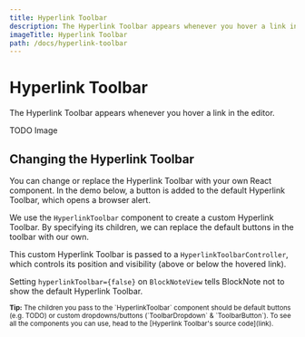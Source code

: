 ```yaml
---
title: Hyperlink Toolbar
description: The Hyperlink Toolbar appears whenever you hover a link in the editor.
imageTitle: Hyperlink Toolbar
path: /docs/hyperlink-toolbar
---
```



# Hyperlink Toolbar

The Hyperlink Toolbar appears whenever you hover a link in the editor.

TODO Image

[//]: # '<img style={{maxWidth: "600px"}} src="/img/screenshots/hyperlink_toolbar.png" alt="image" />'

## Changing the Hyperlink Toolbar

You can change or replace the Hyperlink Toolbar with your own React component. In the demo below, a button is added to the default Hyperlink Toolbar, which opens a browser alert.

[//]: # (<Example name="ui-components/hyperlink-toolbar-buttons" />)

We use the `HyperlinkToolbar` component to create a custom Hyperlink Toolbar. By specifying its children, we can replace the default buttons in the toolbar with our own.

This custom Hyperlink Toolbar is passed to a `HyperlinkToolbarController`, which controls its position and visibility (above or below the hovered link).

Setting `hyperlinkToolbar={false}` on `BlockNoteView` tells BlockNote not to show the default Hyperlink Toolbar.

<div className="nx-mt-6 nx-leading-7 first:nx-mt-0">
  <small>
    <strong>Tip:</strong> The children you pass to the `HyperlinkToolbar`
    component should be default buttons (e.g. TODO) or custom dropdowns/buttons
    (`ToolbarDropdown` & `ToolbarButton`). To see all the components you can
    use, head to the [Hyperlink Toolbar's source code](link).
  </small>
</div>
